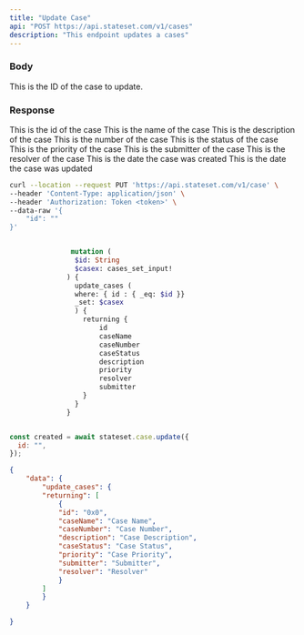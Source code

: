 ```yaml
---
title: "Update Case"
api: "POST https://api.stateset.com/v1/cases"
description: "This endpoint updates a cases"
---
```


### Body

<ParamField body="id" type="string">
  This is the ID of the case to update.

</ParamField>

### Response

<ResponseField name="id" type="string">
  This is the id of the case
</ResponseField>

<ResponseField name="caseName" type="string">
  This is the name of the case
</ResponseField>

<ResponseField name="description" type="string">
  This is the description of the case
</ResponseField>

<ResponseField name="caseNumber" type="string">
  This is the number of the case
</ResponseField>

<ResponseField name="caseStatus" type="string">
  This is the status of the case
</ResponseField>

<ResponseField name="priority" type="string">
  This is the priority of the case
</ResponseField>

<ResponseField name="submitter" type="string">
  This is the submitter of the case
</ResponseField>

<ResponseField name="resolver" type="string">
  This is the resolver of the case
</ResponseField>

<ResponseField name="createdDate" type="string">
  This is the date the case was created
</ResponseField>

<ResponseField name="updatedDate" type="string">
  This is the date the case was updated
</ResponseField>


<RequestExample>

```bash cURL
curl --location --request PUT 'https://api.stateset.com/v1/case' \
--header 'Content-Type: application/json' \
--header 'Authorization: Token <token>' \
--data-raw '{
    "id": ""
}'
```

```graphQL GraphQL

               mutation (
                $id: String
                $casex: cases_set_input!
              ) {
                update_cases (
                where: { id : { _eq: $id }}
                _set: $casex
                ) {
                  returning {
                      id
                      caseName
                      caseNumber
                      caseStatus
                      description
                      priority
                      resolver
                      submitter
                  }
                }
              }
```

```javascript Node.js

const created = await stateset.case.update({
  id: "",
});

```

</RequestExample>

<ResponseExample>

```json Response
{
    "data": {
        "update_cases": {
        "returning": [
            {
            "id": "0x0",
            "caseName": "Case Name",
            "caseNumber": "Case Number",
            "description": "Case Description",
            "caseStatus": "Case Status",
            "priority": "Case Priority",
            "submitter": "Submitter",
            "resolver": "Resolver"
            }
        ]
        }
    }

}
```

</ResponseExample>
